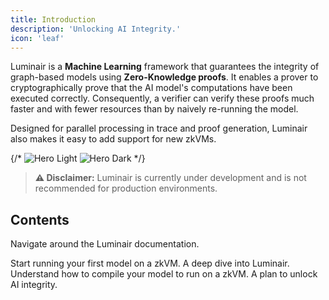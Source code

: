 ```yaml
---
title: Introduction
description: 'Unlocking AI Integrity.'
icon: 'leaf'
---
```


Luminair is a **Machine Learning** framework that guarantees the integrity of graph-based models using **Zero-Knowledge proofs**. 
It enables a prover to cryptographically prove that the AI model's computations have been executed correctly. 
Consequently, a verifier can verify these proofs much faster and with fewer resources than by naively re-running the model.

Designed for parallel processing in trace and proof generation, Luminair also makes it easy to add support for new zkVMs.

{/* <img
  className="block dark:hidden"
  src="/images/hero-light.svg"
  alt="Hero Light"
/>
<img
  className="hidden dark:block"
  src="/images/hero-dark.svg"
  alt="Hero Dark"
/> */}


> **⚠️ Disclaimer:** Luminair is currently under development and is not recommended for production environments.


## Contents

Navigate around the Luminair documentation.

<CardGroup cols={2}>
  <Card
    title="Quick Start"
    icon="rocket"
    href="./quickstart"
  >
    Start running your first model on a zkVM.
  </Card>
  <Card
    title="Concepts"
    icon="lightbulb"
    href="./concepts"
  >
    A deep dive into Luminair.
  </Card>
    <Card
    title="zkVM Compilers"
    icon="microchip"
    href="./zkvm-compilers"
  >
    Understand how to compile your model to run on a zkVM.
  </Card>
  <Card
    title="Roadmap"
    icon="road"
    href="./roadmap"
  >
    A plan to unlock AI integrity.
  </Card>
</CardGroup>

